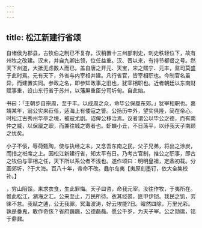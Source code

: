 ```yaml
---
---
---
```

title: 松江新建行省颂
---



自诸侯为郡县，古牧伯之制已不复存，汉稍置十三州部刺史，刺史秩轻位下，故有州牧之改建。汉末，并自九卿出领，位任益重。汉、晋以来，有持节都督之号。然天下州道，大抵无虑数人而已。盖自唐之开元、天宝，宋之熙宁、元丰，监司莫盛于此时焉。元有天下，外省与内宰相并建。凡行省官，皆宰相职也。今制官名虽异，而建置实同。参政之名，即参知政事之旧也，犹宰相职也。近者朝廷以东南财赋事重，设山东行省于苏州，以藩屏重臣分司圻甸。自此始。

书曰：「王朝步自宗周，至于丰。以成周之众，命毕公保厘东郊。」犹宰相职也。嘉靖某年，翁公实来莅任，适海上有倭寇之警。公扬历中外，望实俱隆，简在帝心。时松江古秀州华亭之境，被寇尤剧。诏俾公移治焉。议者谓公以毕公之德，而有南仲之威，以保厘之职，而兼往城之寄者也。虾蛦小丑，不日荡平，以纾我天子南顾之忧矣。

小子不佞，辱荷甄陶，使与执经之末。又念吾东南之民，父子兄弟，将出之涂炭，而措之袵席之上。因松江新建行省，知太平有日。乃考古官制，推公之职事，即古之牧伯与宰相之任，天下所以系公者不浅也。遂作颂曰：明明皇祖，定鼎初载。分画郊圻，?于大海。百八十年，帝命不改。蠢尔岛夷【夷原刻墨钉，依大全集校补。】

，穷山阻馁。来求衣食，生此罪悔。天子曰咨，命我元宰。汝往作牧，于夷所在。惟此松江，湖海之汇。公来至止，万民所待。衣其经裘，匪甲伊铠。我民之饥，劳徕不怠。我赋之逋，公无我罪。冥海波涛，好云埃能?日。矐然四除，万里光彩。孰是番鬼，敢作奇侅？省府巍巍，公德磊磊。愿公千岁，为天子宰。公之勋庸，铭于鼎鼐。
